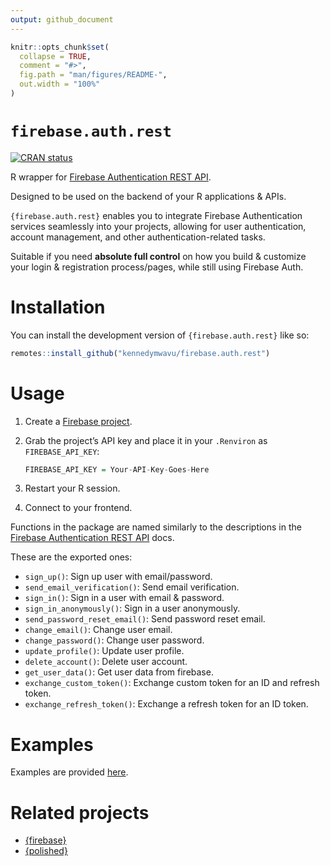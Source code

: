 ```yaml
---
output: github_document
---
```


<!-- README.md is generated from README.Rmd. Please edit that file -->

```r
knitr::opts_chunk$set(
  collapse = TRUE,
  comment = "#>",
  fig.path = "man/figures/README-",
  out.width = "100%"
)
```

# `firebase.auth.rest`

<!-- badges: start -->
[![CRAN status](https://www.r-pkg.org/badges/version/firebase.auth.rest)](https://CRAN.R-project.org/package=firebase.auth.rest)
<!-- badges: end -->

R wrapper for [Firebase Authentication REST API](https://firebase.google.com/docs/reference/rest/auth). 

Designed to be used on the backend of your R applications & APIs.

`{firebase.auth.rest}` enables you to integrate Firebase Authentication services
seamlessly into your projects, allowing for user authentication, account 
management, and other authentication-related tasks.

Suitable if you need **absolute full control** on how you build & 
customize your login & registration process/pages, while still using Firebase 
Auth.

# Installation

You can install the development version of `{firebase.auth.rest}` like so:

``` r
remotes::install_github("kennedymwavu/firebase.auth.rest")
```

# Usage

1. Create a [Firebase project](https://console.firebase.google.com/).
2. Grab the project's API key and place it in your `.Renviron` as `FIREBASE_API_KEY`:

    ```r
    FIREBASE_API_KEY = Your-API-Key-Goes-Here
    ```
3. Restart your R session.
4. Connect to your frontend.

Functions in the package are named similarly to the descriptions in the 
[Firebase Authentication REST API](https://firebase.google.com/docs/reference/rest/auth) 
docs.

These are the exported ones:

- `sign_up()`: Sign up user with email/password.
- `send_email_verification()`: Send email verification.
- `sign_in()`: Sign in a user with email & password.
- `sign_in_anonymously()`: Sign in a user anonymously.
- `send_password_reset_email()`: Send password reset email.
- `change_email()`: Change user email.
- `change_password()`: Change user password.
- `update_profile()`: Update user profile.
- `delete_account()`: Delete user account.
- `get_user_data()`: Get user data from firebase.
- `exchange_custom_token()`: Exchange custom token for an ID and refresh token.
- `exchange_refresh_token()`: Exchange a refresh token for an ID token.

# Examples

Examples are provided [here](https://github.com/kennedymwavu/firebase.auth.rest-examples).

# Related projects

- [{firebase}](https://github.com/JohnCoene/firebase)
- [{polished}](https://github.com/Tychobra/polished)
